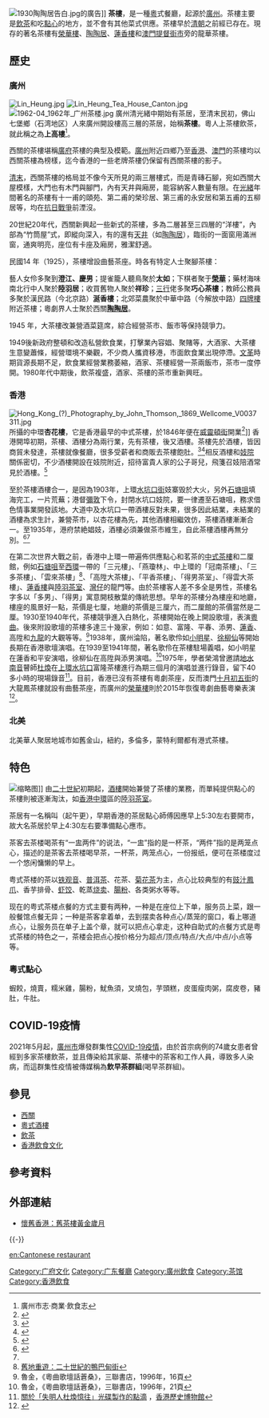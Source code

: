 {{About|粤式茶樓|20世紀初起開始兼營茶樓業務的酒樓|粵式酒樓}}
[[File:1930陶陶居告白.jpg|thumb]]的廣告]]
'''茶樓'''，是一種[[粵|粵]]式餐廳，起源於[[廣州|廣州]]。茶樓主要是[[飲茶|飲茶]]和吃[[廣式點心|點心]]的地方，並不會有其他菜式供應。茶樓早於[[清朝|清朝]]之前經已存在。現存的著名茶樓有[[榮華樓|榮華樓]]、[[陶陶居|陶陶居]]、[[蓮香樓|蓮香樓]]和[[澳門|澳門]][[提督街市|提督街市]]旁的龍華茶樓。

==歷史==

===廣州===
{{See also|西關|榮華樓|陶陶居|蓮香樓|雲香酒樓}}
[[File:Lin_Heung.jpg|thumb]]
[[File:Lin_Heung_Tea_House_Canton.jpg|thumb]]
[[File:1962-04_1962年_广州茶楼.jpg|thumb]]
廣州清光緒中期始有茶居，至清末民初，佛山七堡鄉（石湾地区）人來廣州開設樓高三層的茶居，始稱'''茶樓'''。粵人上茶樓飲茶，就此稱之為'''上高樓'''<ref>廣州市志·商業·飲食志</ref>。

西關的茶樓堪稱[[廣府|廣府]]茶樓的典型及模範。[[廣州|廣州]]附近四鄉乃至[[香港|香港]]、[[澳門|澳門]]的茶樓均以西關茶樓為榜樣，迄今香港的一些老牌茶樓仍保留有西關茶樓的影子。 

[[清末|清末]]，西關茶樓的格局並不像今天所見的兩三層樓式，而是青磚石腳，宛如西關大屋模樣，大門也有木門與腳門，內有天井與廂房，能容納客人數量有限。在[[光緒|光緒]]年間著名的茶樓有十一甫的頤苑、第二甫的榮珍居、第三甫的永安居和第五甫的五柳居等，均在[[抗日戰爭|抗日戰爭]]前湮沒。 

20世紀20年代，西關新興起一些新式的茶樓，多為二層甚至三四層的“洋樓”，內部為“竹筒屋”式，即縱向深入，有的還有[[天井|天井]]（如[[陶陶居|陶陶居]]），臨街的一面窗用滿洲窗，通爽明亮，座位有卡座及廂房，雅潔舒適。

民國14 年（1925），茶樓增設曲藝茶座。時各有特定人士聚腳茶樓：

藝人女伶多聚到'''澄江、慶男'''；提雀籠人聽鳥聚於'''太如'''；下棋者聚于'''[[榮華樓|榮華]]'''；藥材海味南北行中人聚於'''陸羽居'''；收買舊物人聚於'''祥珍'''；[[三行|三行]]佬多聚'''巧心茶樓'''；教師公務員多聚於漢民路（今北京路）'''涎香樓'''；北郊菜農聚於中華中路（今解放中路）[[四牌楼_(广州)|四牌樓]]附近茶樓；粵劇界人士聚於西關'''[[陶陶居|陶陶居]]'''。

1945 年，大茶樓改兼營酒菜筵席，綜合經營茶市、飯市等保持競爭力。

1949後新政府整頓和改造私營飲食業，打擊業內容娼、聚賭等，大酒家、大茶樓生意變蕭條，經營環境不樂觀，不少商人攜資移港，市面飲食業出現停滯。[[文革|文革]]時期貨源長期不足，飲食業經營業務萎縮，酒家、茶樓經營一茶兩飯市，茶市一度停開。1980年代中期後，飲茶複盛，酒家、茶樓的茶市重新興旺。

===香港===
[[File:Hong_Kong_(?)_Photography_by_John_Thomson,_1869_Wellcome_V0037311.jpg|thumb]]所攝的中環'''杏花樓'''，它是香港最早的中式茶樓，於1846年便在[[威靈頓街|威靈頓街]]開業<ref>{{Cite web|title=城記．漫遊：維城起義—辛亥革命百年|url=http://www.hkmemory.org/1911/|accessdate=2020-01-10|author=|date=2012|format=|publisher=香港記憶|language=}}</ref>]]
{{See also|香港飲食|粵式酒樓}}
香港開埠初期，茶樓、酒樓分為兩行業，先有茶樓，後又酒樓。茶樓先於酒樓，皆因商貿未發達，茶樓就像餐廳，很多受薪者和商販去茶樓飽肚。<ref>{{cite book|title=香港掌故 IV|last=魯|first=言|publisher=廣角鏡出版社|year=1990年11月|edition=3|page=125}}</ref><ref name="Choi Ying et al">{{cite thesis|last=蔡|first=瑩|last2=陳|first2=妍行|last3=余|first3=凱霖|last4=劉|first4=曉盈|last5=伍|first5=艷娟|title=食在香港|publisher=我愛香港歷史網|year=2010|url=http://125.215.250.107/thesis/2010/0204c.pdf}}{{dead link|date=2018年4月 |bot=InternetArchiveBot |fix-attempted=yes }}</ref>相反酒樓和[[妓院|妓院]]關係密切，不少酒樓開設在妓院附近，招待富貴人家的公子哥兒，飛箋召妓陪酒常見於酒樓。<ref>{{cite news|title=花樓與一笑樓|author=余霞客|date=1998年11月21日|newspaper=大公報}}</ref>

至於茶樓酒樓合一，是因為1903年，上環[[水坑口街|水坑口街]]妓寨毁於大火，另外[[石塘咀|石塘咀]]填海完工，一片荒蕪；港督[[彌敦|彌敦]]下令，封閉水坑口妓院，要一律遷至石塘咀，務求借色情事業開發該地。大道中及水坑口一帶酒樓反對未果，很多因此結業，未結業的酒樓為求生計，兼營茶市，以杏花樓為先，其他酒樓相繼效仿，茶樓酒樓漸漸合一。至1935年，港府禁絶娼妓，酒樓必須兼做茶市維生，自此茶樓酒樓再無分別。<ref>{{cite book|title=香港掌故 IV|last=魯|first=言|publisher=廣角鏡出版社|year=1990年11月|edition=3|pages=127-129}}</ref><ref name="Choi Ying et al" />

在第二次世界大戰之前，香港中上環一帶遍佈供應點心和茗茶的[[茶館|中式茶樓]]和二厘館，例如[[石塘咀|石塘咀]]至[[西環|西環]]一帶的「三元樓」、「燕瓊林」、中上環的「冠南茶樓」、「三多茶樓」、「雲來茶樓」<ref>[http://www.singpao.com/20060218/feature/813330.html 舊地重遊：二十世紀的鴨巴甸街]{{dead link|date=2018年5月 |bot=InternetArchiveBot |fix-attempted=yes }}</ref>、「高陞大茶樓」、「平香茶樓」、「得男茶室」、「得雲大茶樓」、[[蓮香樓|蓮香樓]]與[[陸羽茶室|陸羽茶室]]、[[灣仔|灣仔]]的龍門等。由於茶樓客人差不多全是男性，茶樓名字多以「多男」、「得男」寓意開枝散葉的傳統思想。早年的茶樓分為樓座和地廳，樓座的風景好一點，茶價是七厘，地廳的茶價是三厘六，而二厘館的茶價當然是二厘。1930至1940年代，茶樓競爭進入白熱化，茶樓開始在晚上開設歌壇，表演[[粵曲|粵曲]]。後來附設歌壇的茶樓多達三十幾家，例如：如意、富隆、平春、添男、[[蓮香樓|蓮香]]、高陞和[[九龍|九龍]]的大觀等等。<ref>魯金，《粵曲歌壇話蒼桑》，三聯書店，1996年，16頁</ref>1938年，廣州淪陷，著名歌伶如[[小明星|小明星]]、[[徐柳仙|徐柳仙]]等開始長期在香港歌壇演唱。在1939至1941年間，著名歌伶在茶樓駐場義唱，如小明星在蓮香和平安演唱，徐柳仙在高陞與添男演唱。<ref>魯金，《粵曲歌壇話蒼桑》，三聯書店，1996年，21頁</ref>1975年，學者榮鴻曾邀請[[地水南音|地水南音]]瞽師[[杜煥|杜煥]]在[[上環|上環]][[水坑口|水坑口]]富隆茶樓進行為期三個月的演唱並進行錄音，留下40多小時的現場錄音<ref>[http://www.lcsd.gov.hk/CE/Museum/History/text/b5/weekend1.php 關於「失明人杜煥憶往」光碟製作的點滴] {{webarchive|url=https://web.archive.org/web/20040917151151/http://www.lcsd.gov.hk/CE/Museum/History/text/b5/weekend1.php |date=2004-09-17 }}，[[香港歷史博物館|香港歷史博物館]]</ref>。目前，香港已沒有茶樓有粵劇茶座，反而澳門[[十月初五街|十月初五街]]的大龍鳳茶樓就設有曲藝茶座，而廣州的[[榮華樓|榮華樓]]則於2015年恢復粵劇曲藝粵樂表演<ref>{{Cite web|url=http://wap.ycwb.com/2015-08/21/content_20577689.htm|title=百年老字号荣华楼再闻粤曲声|accessdate=|author=|date=2015-08-21|publisher=金羊网}}{{Dead link|date=2018年9月 |bot=InternetArchiveBot |fix-attempted=yes }}</ref>。

===北美===
北美華人聚居地城市如舊金山，紐約，多倫多，蒙特利爾都有港式茶樓。

==特色==
[[File:Luk_Yu_Tea_House_Level_1_2017.jpg|缩略图]]]]
由[[二十世紀|二十世紀]]初期起，[[酒樓|酒樓]]開始兼營了茶樓的業務，而單純提供點心的茶樓則被逐漸淘汰，如[[香港|香港]][[中環|中環]]區的[[陸羽茶室|陸羽茶室]]。

茶居有一名稱叫（起午更），早期香港的茶居點心師傅因應早上5:30左右要開市，故大名茶居於早上4:30左右要準備點心應市。

茶客去茶楼喝茶有“一盅两件”的说法，“一盅”指的是一杯茶，“两件”指的是两笼点心，描述的是茶客去茶楼喝早茶，一杯茶，两笼点心，一份报纸，便可在茶楼度过一个悠闲慵懒的早上。

粤式茶楼的茶以[[铁观音|铁观音]]、[[普洱茶|普洱茶]]、花茶、[[菊花茶|菊花茶]]为主，点心比较典型的有[[鳳爪|豉汁鳳爪]]、香芋排骨、[[虾饺|虾饺]]、乾蒸[[烧卖|烧卖]]、[[腸粉|腸粉]]、各类粥水等等。

现在的粤式茶楼点餐的方式主要有两种，一种是在座位上下单，服务员上菜，跟一般餐馆点餐无异；一种是茶客拿着单，去到摆卖各种点心/蒸笼的窗口，看上哪道点心，让服务员在单子上盖个章，就可以把点心拿走，这种自助式的点餐方式是粤式茶楼的特色之一，茶楼会把点心按价格分为超点/顶点/特点/大点/中点/小点等等。

===粵式點心===
蝦餃，燒賣，糯米雞，腸粉，魷魚須，叉燒包，芋頭糕，皮蛋瘦肉粥，腐皮卷，豬肚，牛肚。

==COVID-19疫情==
{{see also|2021年廣州荔灣區冠狀病毒病聚集性疫情}}
2021年5月起，[[廣州市|廣州市]]爆發群集性[[2019冠狀病毒病中國大陸疫情|COVID-19疫情]]，由於首宗病例的74歲女患者曾經到多家茶樓飲茶，並且傳染給其家屬、茶樓中的茶客和工作人員，導致多人染病，而這群集性疫情被傳媒稱為'''飲早茶群組'''(喝早茶群組)。

==參見==
*[[西關|西關]]
*[[粵式酒樓|粵式酒樓]]
*[[飲茶|飲茶]]
*[[香港飲食文化|香港飲食文化]]

==參考資料==
{{reflist|2}}

==外部連結==
*[https://kfwong2013.blogspot.com/2013/11/blog-post_13.html 懷舊香港：舊茶樓黃金歲月]

{{-}}
{{粵菜}}
[[Category:广府文化|Category:广府文化]]
[[Category:广东餐廳|Category:广东餐廳]]
[[Category:廣州飲食|Category:廣州飲食]]
[[Category:茶馆|Category:茶馆]]
[[Category:香港飲食|Category:香港飲食]]

[[en:Cantonese_restaurant|en:Cantonese restaurant]]